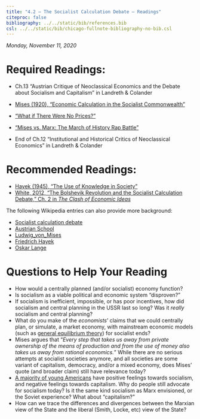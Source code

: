 ```yaml
---
title: "4.2 — The Socialist Calculation Debate — Readings"
citeproc: false
bibliography: ../../static/bib/references.bib
csl: ../../static/bib/chicago-fullnote-bibliography-no-bib.csl
---
```


*Monday, November 11, 2020*

# Required Readings:

- <i class="fas fas fa-book"></i> Ch.13 "Austrian Critique of Neoclassical Economics and the Debate about Socialism and Capitalism" in Landreth & Colander
- [<i class="fas fa-file-pdf"></i> Mises (1920), "Economic Calculation in the Socialist Commonwealth"](/readings/Mises-1920.pdf)
- [<i class="fab fa-youtube"></i> "What if There Were No Prices?"](https://www.youtube.com/watch?v=zkPGfTEZ_r4)
- [<i class="fab fa-youtube"></i> "Mises vs. Marx: The March of History Rap Battle"](https://misesvsmarx.aier.org)

- <i class="fas fas fa-book"></i> End of Ch.12 "Institutional and Historical Critics of Neoclassical Economics" in Landreth & Colander

# Recommended Readings:

- [<i class="fas fa-file-pdf"></i> Hayek (1945), "The Use of Knowledge in Society"](/readings/Hayek-1945.pdf)
- [<i class="fas fa-file-pdf"></i> White, 2012, "The Bolshevik Revolution and the Socialist Calculation Debate," Ch. 2 in *The Clash of Economic Ideas*](/readings/White-2012-Ch2.pdf)

The following Wikipedia entries can also provide more background:

- [<i class="fab fa-wikipedia-w"></i> Socialist calculation debate](https://en.wikipedia.org/wiki/Socialist_calculation_debate)
- [<i class="fab fa-wikipedia-w"></i> Austrian School](https://en.wikipedia.org/wiki/Austrian school)
- [<i class="fab fa-wikipedia-w"></i> Ludwig_von_Mises](https://en.wikipedia.org/wiki/Ludwig_von_Mises)
- [<i class="fab fa-wikipedia-w"></i> Friedrich Hayek](https://en.wikipedia.org/wiki/Friedrich_Hayek)
- [<i class="fab fa-wikipedia-w"></i> Oskar Lange](https://en.wikipedia.org/wiki/Oskar_Lange)

# Questions to Help Your Reading

- How would a centrally planned (and/or socialist) economy function?
- Is socialism as a viable political and economic system “disproven?"
- If socialism is inefficient, impossible, or has poor incentives, how did socialism and central planning in the USSR last so long? Was it *really* socialism and central planning?
- What do you make of the *economists*’ claims that we could centrally plan, or simulate, a market economy, with mainstream economic models (such as [general equilibrium theory](https://en.wikipedia.org/wiki/General_equilibrium_theory)) for socialist ends?
- Mises argues that "*Every step that takes us away from private ownership of the means of production and from the use of money also takes us away from rational economics.*” While there are no serious attempts at socialist societies anymore, and all societies are some variant of capitalism, democracy, and/or a mixed economy, does Mises’ quote (and broader claim) still have relevance today?
- [A majority of young Americans](https://www.cnbc.com/2018/08/14/fewer-than-half-of-young-americans-are-positive-about-capitalism.html) have positive feelings towards socialism, and negative feelings towards capitalism. Why do people still advocate for socialism today? Is it the same kind socialism as Marx envisioned, or the Soviet experience? What about "capitalism?"
- How can we trace the differences and divergences between the Marxian view of the State and the liberal (Smith, Locke, etc) view of the State?